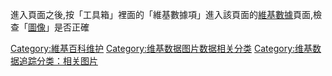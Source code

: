 {{hiddencat}}
進入頁面之後,按「工具箱」裡面的「維基數據項」進入該頁面的[[維基數據|維基數據]]頁面,檢查「[[d:Property:P18|圖像]]」是否正確
[[Category:維基百科维护|Category:維基百科维护]]
[[Category:维基数据图片数据相关分类|Category:维基数据图片数据相关分类]]
[[Category:维基数据追踪分类：相关图片|Category:维基数据追踪分类：相关图片]]